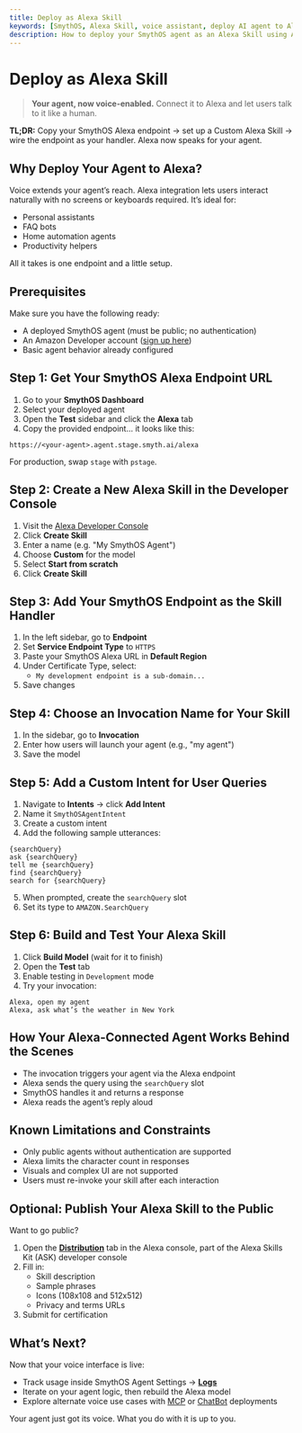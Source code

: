 ```yaml
---
title: Deploy as Alexa Skill
keywords: [SmythOS, Alexa Skill, voice assistant, deploy AI agent to Alexa, SmythOS Alexa endpoint]
description: How to deploy your SmythOS agent as an Alexa Skill using Amazon Developer Console.
---
```


# Deploy as Alexa Skill

> **Your agent, now voice-enabled.** Connect it to Alexa and let users talk to it like a human.

<InfoCallout> **TL;DR:** Copy your SmythOS Alexa endpoint → set up a Custom Alexa Skill → wire the endpoint as your handler. Alexa now speaks for your agent. </InfoCallout>
<Divider />
## Why Deploy Your Agent to Alexa?

Voice extends your agent’s reach. Alexa integration lets users interact naturally with no screens or keyboards required. It’s ideal for:

- Personal assistants
- FAQ bots
- Home automation agents
- Productivity helpers

All it takes is one endpoint and a little setup.
<Divider />
## Prerequisites

Make sure you have the following ready:

- A deployed SmythOS agent (must be public; no authentication)
- An Amazon Developer account ([sign up here](https://developer.amazon.com/alexa))
- Basic agent behavior already configured

<Divider />

## Step 1: Get Your SmythOS Alexa Endpoint URL

1. Go to your **SmythOS Dashboard**
2. Select your deployed agent
3. Open the **Test** sidebar and click the **Alexa** tab
4. Copy the provided endpoint... it looks like this:

```text
https://<your-agent>.agent.stage.smyth.ai/alexa
```

<InfoCallout> For production, swap `stage` with `pstage`. </InfoCallout>
<Divider />

## Step 2: Create a New Alexa Skill in the Developer Console

1. Visit the [Alexa Developer Console](https://developer.amazon.com/alexa/console/ask)
2. Click **Create Skill**
3. Enter a name (e.g. "My SmythOS Agent")
4. Choose **Custom** for the model
5. Select **Start from scratch**
6. Click **Create Skill**

<Divider />

## Step 3: Add Your SmythOS Endpoint as the Skill Handler

1. In the left sidebar, go to **Endpoint**
2. Set **Service Endpoint Type** to `HTTPS`
3. Paste your SmythOS Alexa URL in **Default Region**
4. Under Certificate Type, select:
   - `My development endpoint is a sub-domain...`
5. Save changes

<Divider />

## Step 4: Choose an Invocation Name for Your Skill

1. In the sidebar, go to **Invocation**
2. Enter how users will launch your agent (e.g., "my agent")
3. Save the model

<Divider />

## Step 5: Add a Custom Intent for User Queries

1. Navigate to **Intents** → click **Add Intent**
2. Name it `SmythOSAgentIntent`
3. Create a custom intent
4. Add the following sample utterances:

```text
{searchQuery}
ask {searchQuery}
tell me {searchQuery}
find {searchQuery}
search for {searchQuery}
```

5. When prompted, create the `searchQuery` slot
6. Set its type to `AMAZON.SearchQuery`

<Divider />

## Step 6: Build and Test Your Alexa Skill

1. Click **Build Model** (wait for it to finish)
2. Open the **Test** tab
3. Enable testing in `Development` mode
4. Try your invocation:

```text
Alexa, open my agent
Alexa, ask what’s the weather in New York
```

<Divider />

## How Your Alexa-Connected Agent Works Behind the Scenes

- The invocation triggers your agent via the Alexa endpoint
- Alexa sends the query using the `searchQuery` slot
- SmythOS handles it and returns a response
- Alexa reads the agent’s reply aloud

<Divider />

## Known Limitations and Constraints

- Only public agents without authentication are supported
- Alexa limits the character count in responses
- Visuals and complex UI are not supported
- Users must re-invoke your skill after each interaction

<Divider />

## Optional: Publish Your Alexa Skill to the Public

Want to go public?

1. Open the **[Distribution](https://developer.amazon.com/en-US/docs/alexa/devconsole/about-the-developer-console.html)** tab in the Alexa console, part of the Alexa Skills Kit (ASK) developer console
2. Fill in:
   - Skill description
   - Sample phrases
   - Icons (108x108 and 512x512)
   - Privacy and terms URLs
3. Submit for certification

<PromptCard prompt="Connect your public SmythOS agent to Alexa by using the HTTPS endpoint and defining a searchQuery intent." />

<Divider />

## What’s Next?

Now that your voice interface is live:

- Track usage inside SmythOS Agent Settings → **[Logs](/docs/agent-studio/manage-agents/logs)**
- Iterate on your agent logic, then rebuild the Alexa model
- Explore alternate voice use cases with [MCP](/docs/agent-deployments/deployments/deploy-as-mcp-server) or [ChatBot](/docs/agent-deployments/deployments/deploy-as-chatbot) deployments

Your agent just got its voice. What you do with it is up to you.
